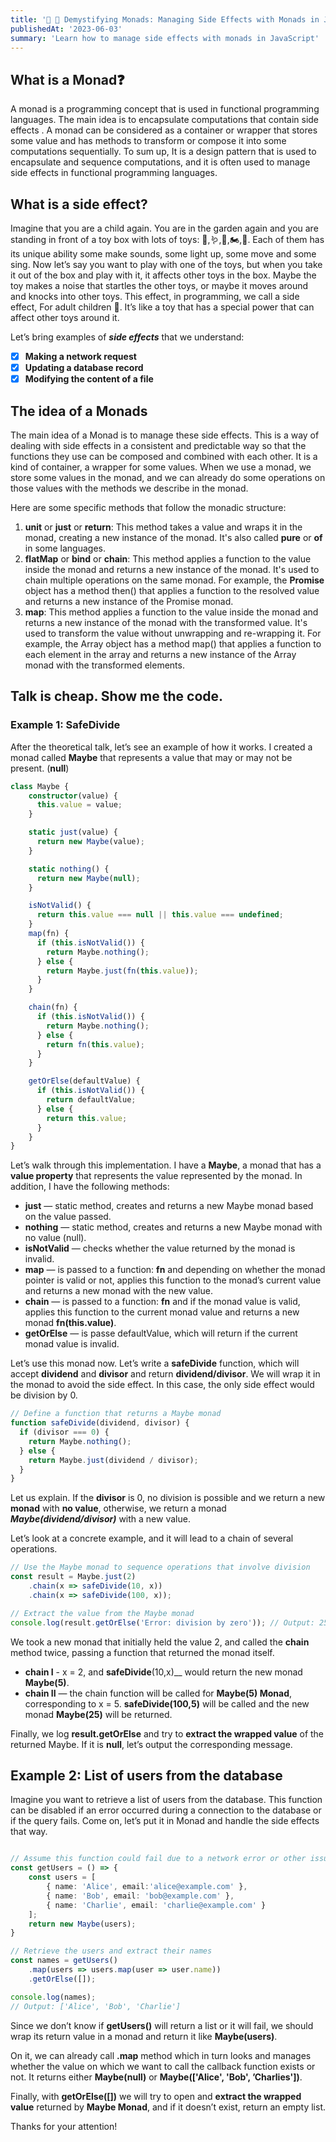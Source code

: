 ```yaml
---
title: '🧐 🚀 Demystifying Monads: Managing Side Effects with Monads in JavaScript'
publishedAt: '2023-06-03'
summary: 'Learn how to manage side effects with monads in JavaScript'
---
```

## What is a Monad❓


A monad is a programming concept that is used in functional programming languages. 
The main idea is to encapsulate computations that contain side effects
. A monad can be considered as a container or wrapper that stores some value and has 
methods to transform or compose it into some computations sequentially. 
To sum up, It is a design pattern that is used to encapsulate and sequence computations, 
and it is often used to manage side effects in functional programming languages.


## What is a side effect?

Imagine that you are a child again. You are in the garden again and you are standing in 
front of a toy box with lots of toys: 🐣,🪱,🚨,🏍️,🎤. Each of them has its unique ability 
some make sounds, some light up, some move and some sing. Now let’s say you want to play 
with one of the toys, but when you take it out of the box and play with it, it affects other 
toys in the box. Maybe the toy makes a noise that startles the other toys, or maybe it moves 
around and knocks into other toys. This effect, in programming, we call a side effect, For adult children 🦾.
It’s like a toy that has a special power that can affect other toys around it.

Let’s bring examples of **_side effects_** that we understand:
 - [x]  **Making a network request**
 - [x]  **Updating a database record**
 - [x]  **Modifying the content of a file**

## The idea of a Monads

The main idea of a Monad is to manage these side effects. This is a way of dealing with side effects
in a consistent and predictable way so that the functions they use can be composed and combined with each other.
It is a kind of container, a wrapper for some values. When we use a monad, we store some values in the monad, 
and we can already do some operations on those values with the methods we describe in the monad.

Here are some specific methods that follow the monadic structure:

 1. __unit__ or __just__ or __return__: This method takes a value and wraps it in the monad, 
    creating a new instance of the monad. It's also called __pure__ or __of__ in some languages.
 2. __flatMap__ or __bind__ or __chain__: This method applies a function to the value inside the 
    monad and returns a new instance of the monad. It's used to chain multiple operations on the same monad. For example, the __Promise__ object has a method then() that applies a function to the resolved value and returns a new instance of the Promise monad.
 3. __map__: This method applies a function to the value inside the monad and returns a new instance of 
    the monad with the transformed value. It's used to transform the value without unwrapping and re-wrapping it. 
	For example, the Array object has a method map() that applies a function to each element in the array and returns a 
	new instance of the Array monad with the transformed elements.

## Talk is cheap. Show me the code.

### Example 1: SafeDivide

After the theoretical talk, let’s see an example of how it works.
I created a monad called __Maybe__ that represents a value that may or may not be present. (__null__)

```typescript title="Maybe.ts"
class Maybe {
	constructor(value) {
	  this.value = value;
	}

	static just(value) {
	  return new Maybe(value);
	}

	static nothing() {
	  return new Maybe(null);
	}

	isNotValid() {
	  return this.value === null || this.value === undefined;
	}
	map(fn) {
	  if (this.isNotValid()) {
	   	return Maybe.nothing();
	  } else {
	   	return Maybe.just(fn(this.value));
	  }
	}

	chain(fn) {
	  if (this.isNotValid()) {
		return Maybe.nothing();
	  } else {
		return fn(this.value);
	  }
	}

	getOrElse(defaultValue) {
	  if (this.isNotValid()) {
	    return defaultValue;
	  } else {
	    return this.value;
	  }
	}
}
```

Let’s walk through this implementation. I have a __Maybe__, a monad that has a __value property__ that represents the value represented by the monad.
In addition, I have the following methods:

- __just__ — static method, creates and returns a new Maybe monad based on the value passed.
- __nothing__ — static method, creates and returns a new Maybe monad with no value (null).
- __isNotValid__ — checks whether the value returned by the monad is invalid.
- __map__ — is passed to a function: __fn__ and depending on whether the monad pointer is valid or not, applies 
  this function to the monad’s current value and returns a new monad with the new value.
- __chain__ — is passed to a function: __fn__ and if the monad value is valid, applies this function to the current monad value 
  and returns a new monad __fn(this.value)__.
- __getOrElse__ — is passe defaultValue, which will return if the current monad value is invalid.

Let’s use this monad now. Let’s write a __safeDivide__ function, which will accept __dividend__ and __divisor__ and return __dividend/divisor__.
We will wrap it in the monad to avoid the side effect. In this case, the only side effect would be division by 0.


```ts title="safeDivide.ts"
// Define a function that returns a Maybe monad
function safeDivide(dividend, divisor) {
  if (divisor === 0) {
    return Maybe.nothing();
  } else {
    return Maybe.just(dividend / divisor);
  }
}
```

Let us explain. If the __divisor__ is 0, no division is possible and we return a new __monad__ with __no value__, otherwise, 
we return a monad **_Maybe(dividend/divisor)_** with a new value.

Let’s look at a concrete example, and it will lead to a chain of several operations.

```ts title='test.ts'
// Use the Maybe monad to sequence operations that involve division
const result = Maybe.just(2)
	.chain(x => safeDivide(10, x))
	.chain(x => safeDivide(100, x));

// Extract the value from the Maybe monad
console.log(result.getOrElse('Error: division by zero')); // Output: 25
```

We took a new monad that initially held the value 2, and called the __chain__ method twice, passing a function that returned the monad itself.

- __chain I__ - x = 2,  and __safeDivide__(10,x)__ would return the new monad __Maybe(5)__.
- __chain II__ — the chain function will be called for __Maybe(5) Monad__, corresponding to x = 5. __safeDivide(100,5)__ will be called and the 
  new monad __Maybe(25)__ will be returned.

Finally, we log __result.getOrElse__ and try to __extract the wrapped value__ of the returned Maybe. If it is __null__, let’s output the corresponding message.


## Example 2: List of users from the database

Imagine you want to retrieve a list of users from the database. This function can be disabled if an error occurred during a connection to the database or if the query fails.
Come on, let’s put it in Monad and handle the side effects that way.

```ts title='database.ts'

// Assume this function could fail due to a network error or other issue
const getUsers = () => {
	const users = [
		{ name: 'Alice', email:'alice@example.com' },
		{ name: 'Bob', email: 'bob@example.com' },
		{ name: 'Charlie', email: 'charlie@example.com' }
	];
	return new Maybe(users);
}

// Retrieve the users and extract their names
const names = getUsers()
	.map(users => users.map(user => user.name))
	.getOrElse([]);

console.log(names);
// Output: ['Alice', 'Bob', 'Charlie']
```

Since we don’t know if __getUsers()__ will return a list or it will fail, we should wrap its return value in a monad and
return it like __Maybe(users)__.

On it, we can already call __.map__ method which in turn looks and manages whether the value on which we want to call the callback 
function exists or not. It returns either __Maybe(null)__ or __Maybe(['Alice', 'Bob', ’Charlies'])__.

Finally, with __getOrElse([])__ we will try to open and __extract the wrapped value__ returned by __Maybe Monad__, and if it doesn’t exist, 
return an empty list.

Thanks for your attention!
